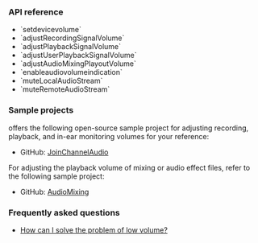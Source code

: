 <PlatformWrapper platform="macos">

### API reference

- <Link to="{{global.API_REF_MACOS_ROOT}}/agorartckit/agorartcenginekit/setdevicevolume(_:volume:)">`setdevicevolume`</Link>
- <Link to="{{global.API_REF_MACOS_ROOT}}/agorartckit/agorartcenginekit/adjustrecordingsignalvolume(_:)">`adjustRecordingSignalVolume`</Link>
- <Link to="{{global.API_REF_MACOS_ROOT}}/agorartckit/agorartcenginekit/adjustplaybacksignalvolume(_:)">`adjustPlaybackSignalVolume`</Link>
- <Link to="{{global.API_REF_MACOS_ROOT}}/agorartckit/agorartcenginekit/adjustuserplaybacksignalvolumeex(_:volume:connection:)">`adjustUserPlaybackSignalVolume`</Link>
- <Link to="{{global.API_REF_MACOS_ROOT}}/agorartckit/agorartcenginekit/adjustaudiomixingplayoutvolume(_:)">`adjustAudioMixingPlayoutVolume`</Link>
- <Link to="{{global.API_REF_MACOS_ROOT}}/agorartckit/agorartcenginekit/enableaudiovolumeindication(_:smooth:reportvad:)">`enableaudiovolumeindication`</Link>
- <Link to="{{global.API_REF_MACOS_ROOT}}/agorartckit/agoraspatialaudiokitbase/mutelocalaudiostream(_:)">`muteLocalAudioStream`</Link>
- <Link to="{{global.API_REF_MACOS_ROOT}}/agorartckit/agorartcenginekit/muteremoteaudiostream(_:mute:)">`muteRemoteAudioStream`</Link>

### Sample projects

<Vg k="COMPANY" /> offers the following open-source sample project for adjusting recording, playback, and in-ear monitoring volumes for your reference:

* GitHub: [JoinChannelAudio](https://github.com/AgoraIO/API-Examples/blob/main/macOS/APIExample/Examples/Basic/JoinChannelAudio/JoinChannelAudio.swift)

For adjusting the playback volume of mixing or audio effect files, refer to the following sample project:

* GitHub: [AudioMixing](https://github.com/AgoraIO/API-Examples/tree/main/macOS/APIExample/Examples/Advanced/AudioMixing)

### Frequently asked questions​

*  [How can I solve the problem of low volume?](../../help/quality-issues/audio_low)

</PlatformWrapper>